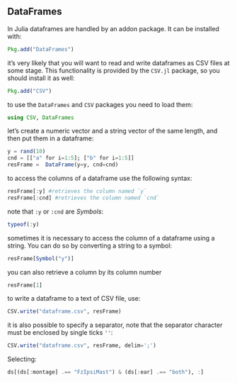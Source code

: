 ## DataFrames

In Julia dataframes are handled by an addon package. It can be installed with:

```{julia; eval=false}
Pkg.add("DataFrames")
```

it's very likely that you will want to read and write dataframes as CSV files at some stage. This functionality is provided by the `CSV.jl` package, so you should install it as well:

```{julia; eval=false}
Pkg.add("CSV")
```

to use the `DataFrames` and `CSV` packages you need to load them:

```julia
using CSV, DataFrames
```

let's create a numeric vector and a string vector of the same length, and then put them in a dataframe:

```julia
y = rand(10)
cnd = [["a" for i=1:5]; ["b" for i=1:5]]
resFrame =  DataFrame(y=y, cnd=cnd)
```

to access the columns of a dataframe use the following syntax:

```julia
resFrame[:y] #retrieves the column named `y`
resFrame[:cnd] #retrieves the column named `cnd`
```

note that `:y` or `:cnd` are *Symbols*:

```julia
typeof(:y)
```

sometimes it is necessary to access the column of a dataframe using a string. You can do so by converting a string to a symbol:

```julia
resFrame[Symbol("y")]
```

you can also retrieve a column by its column number

```julia
resFrame[1]
```

to write a dataframe to a text of CSV file, use:

```julia
CSV.write("dataframe.csv", resFrame)
```

it is also possible to specify a separator, note that the separator character must be enclosed by
single ticks `''`:

```julia
CSV.write("dataframe.csv", resFrame, delim=';')
```

Selecting:

```{julia; eval=false}
ds[(ds[:montage] .== "FzIpsiMast") & (ds[:ear] .== "both"), :]
```
